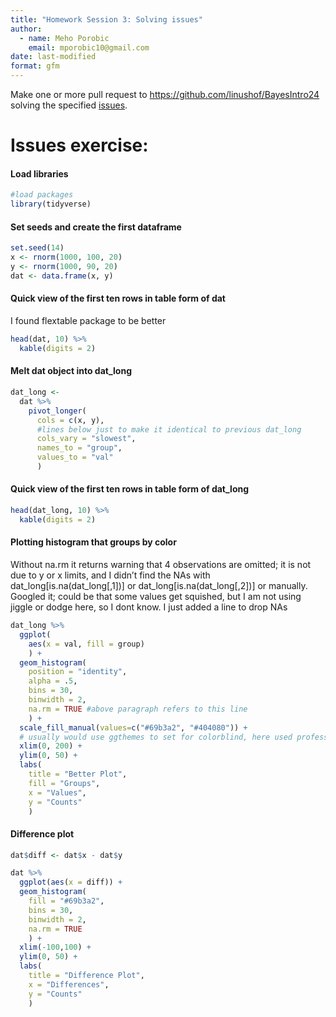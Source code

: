 ```yaml
---
title: "Homework Session 3: Solving issues"
author:
  - name: Meho Porobic
    email: mporobic10@gmail.com
date: last-modified
format: gfm
---
```


Make one or more pull request to <https://github.com/linushof/BayesIntro24> solving the specified [issues](https://github.com/linushof/BayesIntro24/issues).

# Issues exercise:

#### Load libraries

```r
#load packages
library(tidyverse)
```

#### Set seeds and create the first dataframe

```r
set.seed(14)
x <- rnorm(1000, 100, 20)
y <- rnorm(1000, 90, 20)
dat <- data.frame(x, y)
```

#### Quick view of the first ten rows in table form of dat

I found flextable package to be better

```r
head(dat, 10) %>%
  kable(digits = 2)
```

#### Melt dat object into dat_long

```r
dat_long <- 
  dat %>%
    pivot_longer(
      cols = c(x, y),
      #lines below just to make it identical to previous dat_long
      cols_vary = "slowest", 
      names_to = "group",
      values_to = "val"
      )
```

#### Quick view of the first ten rows in table form of dat_long

```r
head(dat_long, 10) %>%
  kable(digits = 2)
```

#### Plotting histogram that groups by color

Without na.rm it returns warning that 4 observations are omitted; it is not due to y or x limits, and I didn't find the NAs with dat_long\[is.na(dat_long\[,1\])\] or dat_long\[is.na(dat_long\[,2\])\] or manually.\
Googled it; could be that some values get squished, but I am not using jiggle or dodge here, so I dont know. I just added a line to drop NAs

```r
dat_long %>%
  ggplot(
    aes(x = val, fill = group)
    ) +
  geom_histogram(
    position = "identity",
    alpha = .5,
    bins = 30,
    binwidth = 2,
    na.rm = TRUE #above paragraph refers to this line
    ) +
  scale_fill_manual(values=c("#69b3a2", "#404080")) +
  # usually would use ggthemes to set for colorblind, here used professors colors
  xlim(0, 200) +
  ylim(0, 50) +
  labs(
    title = "Better Plot",
    fill = "Groups",
    x = "Values",
    y = "Counts"
    )
```

#### Difference plot

```r
dat$diff <- dat$x - dat$y

dat %>%
  ggplot(aes(x = diff)) +
  geom_histogram(
    fill = "#69b3a2",
    bins = 30,
    binwidth = 2,
    na.rm = TRUE
    ) +
  xlim(-100,100) +
  ylim(0, 50) +
  labs(
    title = "Difference Plot",
    x = "Differences",
    y = "Counts"
    )
```
